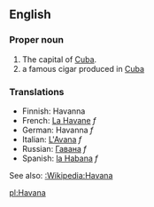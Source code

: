 ==English==

===Proper noun===

#The capital of [[Cuba]].
#a famous cigar produced in [[Cuba]]

===Translations===
*Finnish: Havanna
*French: [[La Havane]] ''f''
*German: Havanna ''f''
*Italian: [[L'Avana]] ''f''
*Russian: [[Гавана]] ''f''
*Spanish: [[la Habana]] ''f''

See also: [[:Wikipedia:Havana]]

[[pl:Havana]]